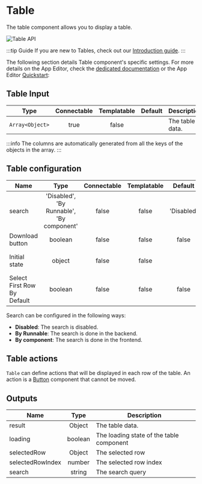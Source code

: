 
# Table

The table component allows you to display a table.

![Table API](../../assets/apps/4_app_component_library/table.png.webp)

:::tip Guide
If you are new to Tables, check out our [Introduction guide](../../misc/9_guides/table/index.md).
:::

The following section details Table component's specific settings. For more details on the App Editor, check the [dedicated documentation](../0_app_editor/index.mdx) or the App Editor [Quickstart](../../getting_started/7_apps_quickstart/index.mdx):

<div className="grid grid-cols-2 gap-6 mb-4">
	<DocCard
		color="orange"
		title="App Editor Documentation"
		description="The app editor is a low-code builder to create custom User Interfaces with a mix of drag-and-drop and code."
		href="/docs/apps/app_editor"
	/>
	<DocCard
		color="orange"
		title="Apps Quickstart"
		description="Learn how to build your first app in a matter of minutes."
		href="/docs/getting_started/apps_quickstart"
	/>
</div>

## Table Input

|      Type       | Connectable | Templatable | Default | Description     |
| :-------------: | :---------: | :---------: | :-----: | --------------- |
| `Array<Object>` |    true     |    false    |         | The table data. |

:::info
The columns are automatically generated from all the keys of the objects in the array.
:::

## Table configuration

| Name                        |                   Type                    | Connectable | Templatable |  Default   | Description                                                                                                                                                                            |
| --------------------------- | :---------------------------------------: | :---------: | :---------: | :--------: | -------------------------------------------------------------------------------------------------------------------------------------------------------------------------------------- |
| search                      | 'Disabled', 'By Runnable', 'By component' |    false    |    false    | 'Disabled' | The search query to filter the table.                                                                                                                                                  |
| Download button             |                  boolean                  |    false    |    false    |   false    | Whether to display a download button.                                                                                                                                                  |
| Initial state               |                  object                   |    false    |    false    |            | The initial state of the table: any configuration that can be passed to the tanstack table component as initial state (https://tanstack.com/table/v8/docs/api/core/table#initialstate) |
| Select First Row By Default |                  boolean                  |    false    |    false    |   false    | Whether you want the first row to be selected by default.                                                                                                                              |

Search can be configured in the following ways:

- **Disabled**: The search is disabled.
- **By Runnable**: The search is done in the backend.
- **By component**: The search is done in the frontend.

## Table actions

`Table` can define actions that will be displayed in each row of the table. An action is a [Button](./button.mdx) component that cannot be moved.

## Outputs

| Name             |  Type   | Description                              |
| ---------------- | :-----: | ---------------------------------------- |
| result           | Object  | The table data.                          |
| loading          | boolean | The loading state of the table component |
| selectedRow      | Object  | The selected row                         |
| selectedRowIndex | number  | The selected row index                   |
| search           | string  | The search query                         |
